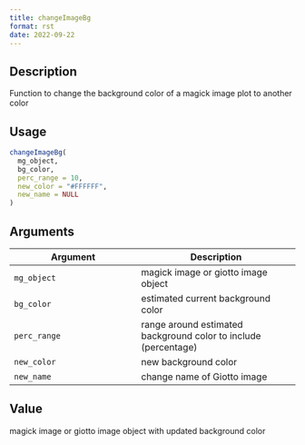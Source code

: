 ```yaml
--- 
title: changeImageBg 
format: rst 
date: 2022-09-22 
--- 
```


## Description

Function to change the background color of a magick image plot to another color


## Usage

```r
changeImageBg(
  mg_object,
  bg_color,
  perc_range = 10,
  new_color = "#FFFFFF",
  new_name = NULL
)
```


## Arguments

Argument      |Description
------------- |----------------
`mg_object`     |     magick image or giotto image object
`bg_color`     |     estimated current background color
`perc_range`     |     range around estimated background color to include (percentage)
`new_color`     |     new background color
`new_name`     |     change name of Giotto image


## Value

magick image or giotto image object with updated background color


